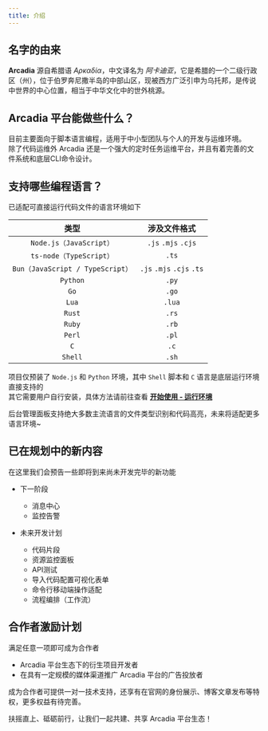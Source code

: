 ```yaml
---
title: 介绍
---
```


## 名字的由来

__Arcadia__ <Pronounce/> 源自希腊语 _Αρκαδία_，中文译名为 _阿卡迪亚_，它是希腊的一个二级行政区（州），位于伯罗奔尼撒半岛的中部山区，现被西方广泛引申为乌托邦，是传说中世界的中心位置，相当于中华文化中的世外桃源。

## Arcadia 平台能做些什么？

目前主要面向于脚本语言编程，适用于中小型团队与个人的开发与运维环境。  
除了代码运维外 Arcadia 还是一个强大的定时任务运维平台，并且有着完善的文件系统和底层CLI命令设计。

## 支持哪些编程语言？

已适配可直接运行代码文件的语言环境如下

| 类型 | 涉及文件格式 |
| :-: | :-: |
| `Node.js（JavaScript）` | `.js` `.mjs` `.cjs` |
| `ts-node（TypeScript）` | `.ts` |
| `Bun（JavaScript / TypeScript）` | `.js` `.mjs` `.cjs` `.ts` |
| `Python` | `.py` |
| `Go` | `.go` |
| `Lua` | `.lua` |
| `Rust` | `.rs` |
| `Ruby` | `.rb` |
| `Perl` | `.pl` |
| `C` | `.c` |
| `Shell` | `.sh` |

项目仅预装了 `Node.js` 和 `Python` 环境，其中 `Shell` 脚本和 `C` 语言是底层运行环境直接支持的  
其它需要用户自行安装，具体方法请前往查看 [**开始使用 - 运行环境**](/docs/start/environment)

后台管理面板支持绝大多数主流语言的文件类型识别和代码高亮，未来将适配更多语言环境~

## 已在规划中的新内容

在这里我们会预告一些即将到来尚未开发完毕的新功能

- 下一阶段

    - 消息中心
    - 监控告警

- 未来开发计划

    - 代码片段
    - 资源监控面板
    - API测试
    - 导入代码配置可视化表单
    - 命令行移动端操作适配
    - 流程编排（工作流）

## 合作者激励计划

满足任意一项即可成为合作者
- Arcadia 平台生态下的衍生项目开发者
- 在具有一定规模的媒体渠道推广 Arcadia 平台的广告投放者

成为合作者可提供一对一技术支持，还享有在官网的身份展示、博客文章发布等特权，更多权益有待完善。

扶摇直上、砥砺前行，让我们一起共建、共享 Arcadia 平台生态！

